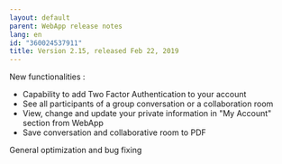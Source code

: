 ```yaml
---
layout: default
parent: WebApp release notes
lang: en
id: "360024537911"
title: Version 2.15, released Feb 22, 2019
---
```

New functionalities :

*   Capability to add Two Factor Authentication to your account
*   See all participants of a group conversation or a collaboration room
*   View, change and update your private information in "My Account" section from WebApp
*   Save conversation and collaborative room to PDF

General optimization and bug fixing



